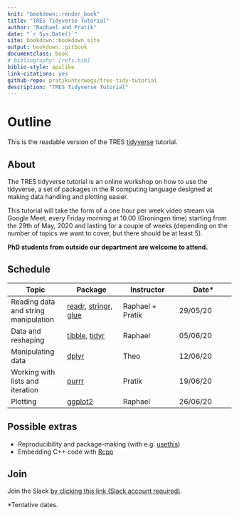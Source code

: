 ```yaml
--- 
knit: "bookdown::render_book"
title: "TRES Tidyverse Tutorial"
author: "Raphael and Pratik"
date: "`r Sys.Date()`"
site: bookdown::bookdown_site
output: bookdown::gitbook
documentclass: book
# bibliography: [refs.bib]
biblio-style: apalike
link-citations: yes
github-repo: pratikunterwegs/tres-tidy-tutorial
description: "TRES Tidyverse Tutorial"
---
```


# Outline {-}

This is the readable version of the TRES [tidyverse](https://www.tidyverse.org/) tutorial.

## About {-}

The TRES tidyverse tutorial is an online workshop on how to use the tidyverse, a set of packages in the R computing language designed at making data handling and plotting easier. 

This tutorial will take the form of a one hour per week video stream via Google Meet, every Friday morning at 10.00 (Groningen time) starting from the 29th of May, 2020 and lasting for a couple of weeks (depending on the number of topics we want to cover, but there should be at least 5). 

**PhD students from outside our department are welcome to attend.**

## Schedule {-}

Topic|Package|Instructor|Date*
---|---|---|---
Reading data and string manipulation|[readr](https://readr.tidyverse.org/), [stringr](https://stringr.tidyverse.org/), [glue](https://github.com/tidyverse/glue)|Raphael + Pratik|29/05/20
Data and reshaping|[tibble](https://tibble.tidyverse.org/), [tidyr](https://tidyr.tidyverse.org/)|Raphael|05/06/20
Manipulating data|[dplyr](https://dplyr.tidyverse.org/)|Theo|12/06/20
Working with lists and iteration|[purrr](https://purrr.tidyverse.org/)|Pratik|19/06/20
Plotting|[ggplot2](https://ggplot2.tidyverse.org/)|Raphael|26/06/20

## Possible extras {-}

- Reproducibility and package-making (with e.g. [usethis](https://usethis.r-lib.org/))  
- Embedding C++ code with [Rcpp](http://adv-r.had.co.nz/Rcpp.html)

## Join {-}

Join the Slack [by clicking this link (Slack account required)](https://join.slack.com/t/trestidytorial/shared_invite/zt-ejgr3tow-3zisGwPg1JDeTJD33DWb2A).

*Tentative dates.